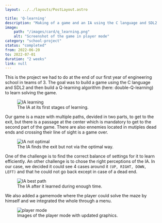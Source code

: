 ```yaml
---
layout: ../../layouts/PostLayout.astro

title: 'Q-learning'
description: "Making of a game and an IA using the C language and SDL2 to find the exit of a maze via the quickest path."
image:
    path: "/images/card/q_learning.png"
    alt: "Screenshot of the game in player mode"
category: "school-project"
status: "completed"
from: 2022-06-20
to: 2022-07-01
duration: "2 weeks"
link: null
---
```


This is the project we had to do at the end of our first year of engineering school in teams of 3. The goal was to build a game using the C language and SDL2 and then build a Q-learning algorithm (here: double-Q-learning) to learn solving the game.



<figure>
    <picture>
        <source srcset={ia_learning.src} />
        <Image src={ia_learning} alt="IA learning" />
    </picture>
    <figcaption>The IA at its first stages of learning.</figcaption>
</figure>


Our game is a maze with multiple paths, devided in two parts, to get to the exit, but there is a passage at the center which is mandatory to get to the second part of the game. There are also ennemies located in mutiples dead ends and crossing their line of sight is a game over.



<figure>
    <Image src={ia_not_optimal_path} alt="IA not optimal" />
    <figcaption>The IA finds the exit but not via the optimal way.</figcaption>
</figure>


One of the challenge is to find the correct balance of settings for it to learn efficiently. An other challenge is to chose the right perceptions of the IA. In our case, we decided it could see 4 cases around it <code>(UP, RIGHT, DOWN, LEFT)</code> and that he could not go back except in case of a dead end.



<figure>
    <Image src={ia_best_path} alt="IA best path" />
    <figcaption>The IA after it learned during enough time.</figcaption>
</figure>


We also added a gamemode where the player could solve the maze by himself and we integrated the whole through a menu.



<figure>
    <Image src={player_mode} alt="player mode" />
    <figcaption>Images of the player mode with updated graphics.</figcaption>
</figure>

